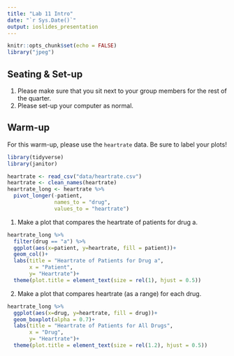 ```yaml
---
title: "Lab 11 Intro"
date: "`r Sys.Date()`"
output: ioslides_presentation
---
```


```r
knitr::opts_chunk$set(echo = FALSE)
library("jpeg")
```

## Seating & Set-up
1. Please make sure that you sit next to your group members for the rest of the quarter.
2. Please set-up your computer as normal.

## Warm-up
For this warm-up, please use the `heartrate` data. Be sure to label your plots!
```r
library(tidyverse)
library(janitor)
```

```r
heartrate <- read_csv("data/heartrate.csv")
heartrate <- clean_names(heartrate)
heartrate_long <- heartrate %>% 
  pivot_longer(-patient, 
               names_to = "drug",
               values_to = "heartrate")
```

1. Make a plot that compares the heartrate of patients for drug a.
```r
heartrate_long %>% 
  filter(drug == "a") %>% 
  ggplot(aes(x=patient, y=heartrate, fill = patient))+
  geom_col()+
  labs(title = "Heartrate of Patients for Drug a",
       x = "Patient",
       y= "Heartrate")+
  theme(plot.title = element_text(size = rel(1), hjust = 0.5))
```

2. Make a plot that compares heartrate (as a range) for each drug.
```r
heartrate_long %>% 
  ggplot(aes(x=drug, y=heartrate, fill = drug))+
  geom_boxplot(alpha = 0.7)+
  labs(title = "Heartrate of Patients for All Drugs",
       x = "Drug",
       y= "Heartrate")+
  theme(plot.title = element_text(size = rel(1.2), hjust = 0.5))
```

